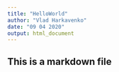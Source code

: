 ```yaml
---
title: "HelloWorld"
author: "Vlad Harkavenko"
date: "09 04 2020"
output: html_document
---
```


## This is a markdown file